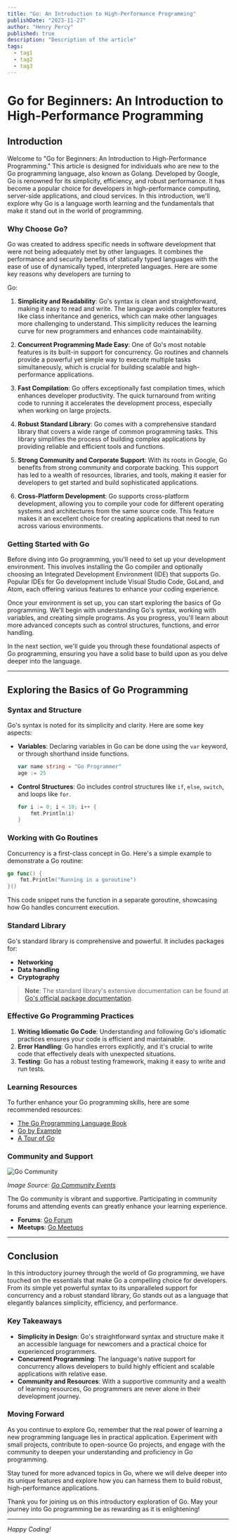```yaml
---
title: "Go: An Introduction to High-Performance Programming"
publishDate: "2023-11-27"
author: "Henry Percy"
published: true
description: "Description of the article"
tags:
  - tag1
  - tag2
  - tag3
---
```


# Go for Beginners: An Introduction to High-Performance Programming

## Introduction

Welcome to "Go for Beginners: An Introduction to High-Performance Programming." This article is designed for individuals who are new to the Go programming language, also known as Golang. Developed by Google, Go is renowned for its simplicity, efficiency, and robust performance. It has become a popular choice for developers in high-performance computing, server-side applications, and cloud services. In this introduction, we'll explore why Go is a language worth learning and the fundamentals that make it stand out in the world of programming.

### Why Choose Go?

Go was created to address specific needs in software development that were not being adequately met by other languages. It combines the performance and security benefits of statically typed languages with the ease of use of dynamically typed, interpreted languages. Here are some key reasons why developers are turning to

Go:

1. **Simplicity and Readability**: Go's syntax is clean and straightforward, making it easy to read and write. The language avoids complex features like class inheritance and generics, which can make other languages more challenging to understand. This simplicity reduces the learning curve for new programmers and enhances code maintainability.

2. **Concurrent Programming Made Easy**: One of Go's most notable features is its built-in support for concurrency. Go routines and channels provide a powerful yet simple way to execute multiple tasks simultaneously, which is crucial for building scalable and high-performance applications.

3. **Fast Compilation**: Go offers exceptionally fast compilation times, which enhances developer productivity. The quick turnaround from writing code to running it accelerates the development process, especially when working on large projects.

4. **Robust Standard Library**: Go comes with a comprehensive standard library that covers a wide range of common programming tasks. This library simplifies the process of building complex applications by providing reliable and efficient tools and functions.

5. **Strong Community and Corporate Support**: With its roots in Google, Go benefits from strong community and corporate backing. This support has led to a wealth of resources, libraries, and tools, making it easier for developers to get started and build sophisticated applications.

6. **Cross-Platform Development**: Go supports cross-platform development, allowing you to compile your code for different operating systems and architectures from the same source code. This feature makes it an excellent choice for creating applications that need to run across various environments.

### Getting Started with Go

Before diving into Go programming, you'll need to set up your development environment. This involves installing the Go compiler and optionally choosing an Integrated Development Environment (IDE) that supports Go. Popular IDEs for Go development include Visual Studio Code, GoLand, and Atom, each offering various features to enhance your coding experience.

Once your environment is set up, you can start exploring the basics of Go programming. We'll begin with understanding Go's syntax, working with variables, and creating simple programs. As you progress, you'll learn about more advanced concepts such as control structures, functions, and error handling.

In the next section, we'll guide you through these foundational aspects of Go programming, ensuring you have a solid base to build upon as you delve deeper into the language.

---

## Exploring the Basics of Go Programming

### Syntax and Structure

Go's syntax is noted for its simplicity and clarity. Here are some key aspects:

- **Variables**: Declaring variables in Go can be done using the `var` keyword, or through shorthand inside functions.

    ```go
    var name string = "Go Programmer"
    age := 25
    ```

- **Control Structures**: Go includes control structures like `if`, `else`, `switch`, and loops like `for`.

    ```go
    for i := 0; i < 10; i++ {
        fmt.Println(i)
    }
    ```

### Working with Go Routines

Concurrency is a first-class concept in Go. Here's a simple example to demonstrate a Go routine:

```go
go func() {
    fmt.Println("Running in a goroutine")
}()
```

This code snippet runs the function in a separate goroutine, showcasing how Go handles concurrent execution.

### Standard Library

Go's standard library is comprehensive and powerful. It includes packages for:

- **Networking**
- **Data handling**
- **Cryptography**

> **Note**: The standard library's extensive documentation can be found at [Go's official package documentation](https://pkg.go.dev/std).

### Effective Go Programming Practices

1. **Writing Idiomatic Go Code**: Understanding and following Go's idiomatic practices ensures your code is efficient and maintainable.
2. **Error Handling**: Go handles errors explicitly, and it's crucial to write code that effectively deals with unexpected situations.
3. **Testing**: Go has a robust testing framework, making it easy to write and run tests.

### Learning Resources

To further enhance your Go programming skills, here are some recommended resources:

- [The Go Programming Language Book](https://www.gopl.io/)
- [Go by Example](https://gobyexample.com/)
- [A Tour of Go](https://tour.golang.org/)

### Community and Support

![Go Community](https://bairesdev.mo.cloudinary.net/blog/2023/08/golang.jpg?tx=w_1920,q_auto)

*Image Source: [Go Community Events](https://example.com/go-events)*

The Go community is vibrant and supportive. Participating in community forums and attending events can greatly enhance your learning experience.

- **Forums**: [Go Forum](https://forum.golangbridge.org/)
- **Meetups**: [Go Meetups](https://www.meetup.com/topics/golang/)

---

## Conclusion

In this introductory journey through the world of Go programming, we have touched on the essentials that make Go a compelling choice for developers. From its simple yet powerful syntax to its unparalleled support for concurrency and a robust standard library, Go stands out as a language that elegantly balances simplicity, efficiency, and performance.

### Key Takeaways

- **Simplicity in Design**: Go's straightforward syntax and structure make it an accessible language for newcomers and a practical choice for experienced programmers.
- **Concurrent Programming**: The language's native support for concurrency allows developers to build highly efficient and scalable applications with relative ease.
- **Community and Resources**: With a supportive community and a wealth of learning resources, Go programmers are never alone in their development journey.

### Moving Forward

As you continue to explore Go, remember that the real power of learning a new programming language lies in practical application. Experiment with small projects, contribute to open-source Go projects, and engage with the community to deepen your understanding and proficiency in Go programming.

Stay tuned for more advanced topics in Go, where we will delve deeper into its unique features and explore how you can harness them to build robust, high-performance applications.

Thank you for joining us on this introductory exploration of Go. May your journey into Go programming be as rewarding as it is enlightening!

---

*Happy Coding!*
